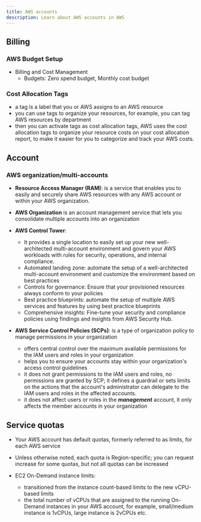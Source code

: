 ```yaml
---
title: AWS accounts
description: Learn about AWS accounts in AWS
---
```


## Billing

### AWS Budget Setup

- Billing and Cost Management
  - Budgets: Zero spend budget, Monthly cost budget

### Cost Allocation Tags

- a tag is a label that you or AWS assigns to an AWS resource
- you can use tags to organize your resources, for example, you can tag AWS resources by department
- then you can activate tags as cost allocation tags, AWS uses the cost allocation tags to organize your resource costs on your cost allocation report, to make it easier for you to categorize and track your AWS costs. 

## Account

### AWS organization/multi-accounts

- **Resource Access Manager (RAM)**: is a service that enables you to easily and securely share AWS resources with any AWS account or within your AWS organization.

- **AWS Organization** is an account management service that lets you consolidate multiple accounts into an organization

- **AWS Control Tower**: 
    - It provides a single location to easily set up your new well-architected multi-account environment and govern your AWS workloads with rules for security, operations, and internal compliance.
    - Automated landing zone: automate the setup of a well-architected multi-account environment and customize the environment based on best practices
    - Controls for governance: Ensure that your provisioned resources always conform to your policies
    - Best practice blueprints: automate the setup of multiple AWS services and features by using best practice blueprints
    - Comprehensive insights: Fine-tune your security and compliance policies using findings and insights from AWS Security Hub.

- **AWS Service Control Policies (SCPs)**: is a type of organization policy to manage permissions in your organization
    - offers central control over the maximum available permissions for the IAM users and roles in your organization
    - helps you to ensure your accounts stay within your organization's access control guidelines
    - it does not grant permissions to the IAM users and roles, no permissions are granted by SCP; it defines a guardrail or sets limits on the actions that the account's administrator can delegate to the IAM users and roles in the affected accounts.
    - it does not affect users or roles in the ***management*** account, it only affects the member accounts in your organization

## Service quotas

- Your AWS account has default quotas, formerly referred to as limits, for each AWS service
- Unless otherwise noted, each quota is Region-specific; you can request increase for some quotas, but not all quotas can be increased

- EC2 On-Demand instance limits:
    - transitioned from the instance count-based limits to the new vCPU-based limits
    - the total number of vCPUs that are assigned to the running On-Demand instances in your AWS account, for example, small/medium instance is 1vCPUs, large instance is 2vCPUs etc.
